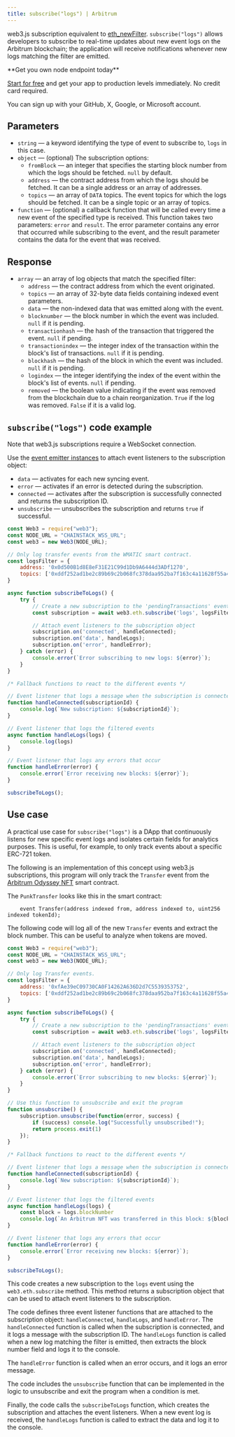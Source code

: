 ---
title: subscribe("logs") | Arbitrum
---

web3.js subscription equivalent to [eth\_newFilter](/api-reference/arbitrum_node_api/logs_and_events/eth_newFilter). `subscribe("logs")` allows developers to subscribe to real-time updates about new event logs on the Arbitrum blockchain; the application will receive notifications whenever new logs matching the filter are emitted.

<Check>
**Get you own node endpoint today**

[Start for free](https://console.chainstack.com/) and get your app to production levels immediately. No credit card required.

You can sign up with your GitHub, X, Google, or Microsoft account.
</Check>


## Parameters

* `string` — a keyword identifying the type of event to subscribe to, `logs` in this case.
* `object` — (optional) The subscription options:
  + `fromBlock` — an integer that specifies the starting block number from which the logs should be fetched. `null` by default.
  + `address` — the contract address from which the logs should be fetched. It can be a single address or an array of addresses.
  + `topics` — an array of `DATA` topics. The event topics for which the logs should be fetched. It can be a single topic or an array of topics.
* `function` — (optional) a callback function that will be called every time a new event of the specified type is received. This function takes two parameters: `error` and `result`. The error parameter contains any error that occurred while subscribing to the event, and the result parameter contains the data for the event that was received.

## Response

* `array` — an array of log objects that match the specified filter:
  + `address` — the contract address from which the event originated.
  + `topics` — an array of 32-byte data fields containing indexed event parameters.
  + `data` — the non-indexed data that was emitted along with the event.
  + `blocknumber` — the block number in which the event was included. `null` if it is pending.
  + `transactionhash` — the hash of the transaction that triggered the event. `null` if pending.
  + `transactionindex` — the integer index of the transaction within the block's list of transactions. `null` if it is pending.
  + `blockhash` — the hash of the block in which the event was included. `null` if it is pending.
  + `logindex` — the integer identifying the index of the event within the block's list of events. `null` if pending.
  + `removed` — the boolean value indicating if the event was removed from the blockchain due to a chain reorganization. `True` if the log was removed. `False` if it is a valid log.

## `subscribe("logs")` code example

<Note>
Note that web3.js subscriptions require a WebSocket connection.
</Note>


Use the [event emitter instances](https://web3js.readthedocs.io/en/v1.2.11/web3-eth-subscribe.html#eth-subscription-return) to attach event listeners to the subscription object:

* `data` — activates for each new syncing event.
* `error` — activates if an error is detected during the subscription.
* `connected` — activates after the subscription is successfully connected and returns the subscription ID.
* `unsubscribe` — unsubscribes the subscription and returns `true` if successful.

```javascript index.js
const Web3 = require("web3");
const NODE_URL = "CHAINSTACK_WSS_URL";
const web3 = new Web3(NODE_URL);

// Only log transfer events from the WMATIC smart contract.
const logsFilter = {
    address: '0x0d500B1d8E8eF31E21C99d1Db9A6444d3ADf1270',
    topics: ['0xddf252ad1be2c89b69c2b068fc378daa952ba7f163c4a11628f55a4df523b3ef']
}

async function subscribeToLogs() {
    try {
        // Create a new subscription to the 'pendingTransactions' event
        const subscription = await web3.eth.subscribe('logs', logsFilter);

        // Attach event listeners to the subscription object
        subscription.on('connected', handleConnected);
        subscription.on('data', handleLogs);
        subscription.on('error', handleError);
    } catch (error) {
        console.error(`Error subscribing to new logs: ${error}`);
    }
}

/* Fallback functions to react to the different events */

// Event listener that logs a message when the subscription is connected
function handleConnected(subscriptionId) {
    console.log(`New subscription: ${subscriptionId}`);
}

// Event listener that logs the filtered events
async function handleLogs(logs) {
    console.log(logs)
}

// Event listener that logs any errors that occur
function handleError(error) {
    console.error(`Error receiving new blocks: ${error}`);
}

subscribeToLogs();
```


## Use case

A practical use case for `subscribe("logs")` is a DApp that continuously listens for new specific event logs and isolates certain fields for analytics purposes. This is useful, for example, to only track events about a specific ERC-721 token.

The following is an implementation of this concept using web3.js subscriptions, this program will only track the `Transfer` event from the [Arbitrum Odyssey NFT](https://arbiscan.io/token/0xfAe39eC09730CA0F14262A636D2d7C5539353752#code) smart contract.

The `PunkTransfer` looks like this in the smart contract:

```solidity IERC721.sol
    event Transfer(address indexed from, address indexed to, uint256 indexed tokenId);
```


The following code will log all of the new `Transfer` events and extract the block number. This can be useful to analyze when tokens are moved.

```javascript index.js
const Web3 = require("web3");
const NODE_URL = "CHAINSTACK_WSS_URL";
const web3 = new Web3(NODE_URL);

// Only log Transfer events.
const logsFilter = {
    address: '0xfAe39eC09730CA0F14262A636D2d7C5539353752',
    topics: ['0xddf252ad1be2c89b69c2b068fc378daa952ba7f163c4a11628f55a4df523b3ef']
}

async function subscribeToLogs() {
    try {
        // Create a new subscription to the 'pendingTransactions' event
        const subscription = await web3.eth.subscribe('logs', logsFilter);

        // Attach event listeners to the subscription object
        subscription.on('connected', handleConnected);
        subscription.on('data', handleLogs);
        subscription.on('error', handleError);
    } catch (error) {
        console.error(`Error subscribing to new blocks: ${error}`);
    }
}

// Use this function to unsubscribe and exit the program
function unsubscribe() {
    subscription.unsubscribe(function(error, success) {
        if (success) console.log("Successfully unsubscribed!");
        return process.exit(1)
    });
}

/* Fallback functions to react to the different events */

// Event listener that logs a message when the subscription is connected
function handleConnected(subscriptionId) {
    console.log(`New subscription: ${subscriptionId}`);
}

// Event listener that logs the filtered events
async function handleLogs(logs) {
    const block = logs.blockNumber
    console.log(`An Arbitrum NFT was transferred in this block: ${block}`)
}

// Event listener that logs any errors that occur
function handleError(error) {
    console.error(`Error receiving new blocks: ${error}`);
}

subscribeToLogs();
```


This code creates a new subscription to the `logs` event using the `web3.eth.subscribe` method. This method returns a subscription object that can be used to attach event listeners to the subscription.

The code defines three event listener functions that are attached to the subscription object: `handleConnected`, `handleLogs`, and `handleError`. The `handleConnected` function is called when the subscription is connected, and it logs a message with the subscription ID. The `handleLogs` function is called when a new log matching the filter is emitted, then extracts the block number field and logs it to the console.

The `handleError` function is called when an error occurs, and it logs an error message.

The code includes the `unsubscribe` function that can be implemented in the logic to unsubscribe and exit the program when a condition is met.

Finally, the code calls the `subscribeToLogs` function, which creates the subscription and attaches the event listeners. When a new event log is received, the `handleLogs` function is called to extract the data and log it to the console.